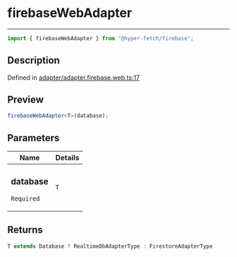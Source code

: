 # firebaseWebAdapter

<div class="api-docs__separator" data-reactroot="">

---

</div><div class="api-docs__import" data-reactroot="">

```ts
import { firebaseWebAdapter } from "@hyper-fetch/firebase";
```

</div><div class="api-docs__section">

## Description

</div><div class="api-docs__description"><span class="api-docs__do-not-parse">

</span></div><p class="api-docs__definition">

Defined in
[adapter/adapter.firebase.web.ts:17](https://github.com/BetterTyped/hyper-fetch/blob/c3e2c45/packages/adapter-firebase/src/adapter/adapter.firebase.web.ts#L17)

</p><div class="api-docs__section">

## Preview

</div><div class="api-docs__preview fn">

```ts
firebaseWebAdapter<T>(database);
```

</div><div class="api-docs__section">

## Parameters

</div><div class="api-docs__parameters">
<table>
  <tr>
    <th>Name</th>
    <th>Details</th>
  </tr>
<thead>
</thead>
<tbody>
<tr param-data="docOrFields">
  <td class="api-docs__param-name required">

### database

`Required`

</td><td class="api-docs__param-type">

`T`

</td></tr></tbody></table></div><div class="api-docs__section">

## Returns

</div><div class="api-docs__returns">

```ts
T extends Database ? RealtimeDbAdapterType : FirestoreAdapterType
```

</div>
